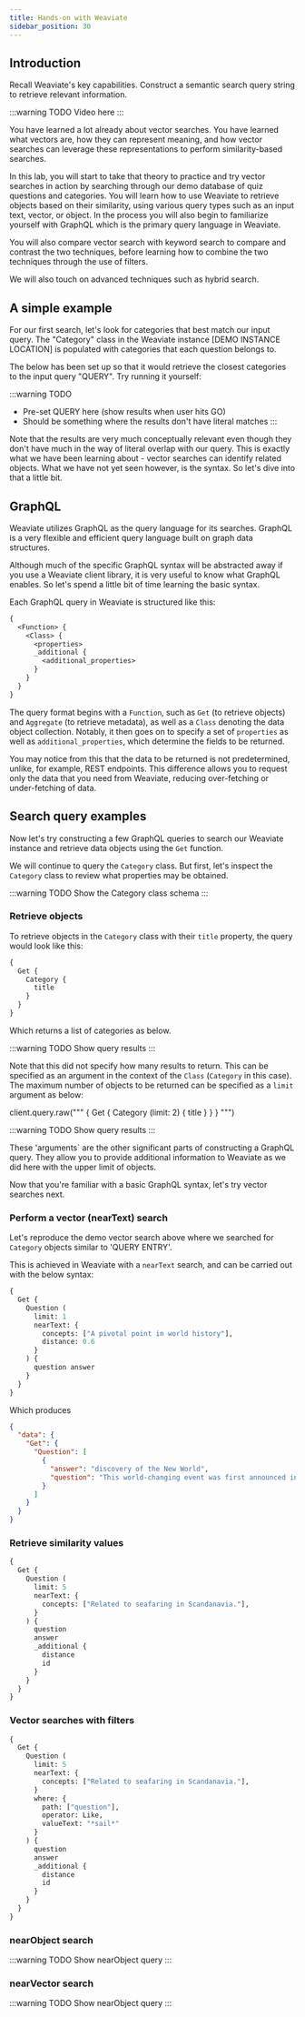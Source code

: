 ```yaml
---
title: Hands-on with Weaviate
sidebar_position: 30
---
```


## Introduction

Recall Weaviate's key capabilities.
Construct a semantic search query string to retrieve relevant information.

:::warning TODO
Video here
:::

You have learned a lot already about vector searches. You have learned what vectors are, how they can represent meaning, and how vector searches can leverage these representations to perform similarity-based searches. 

In this lab, you will start to take that theory to practice and try vector searches in action by searching through our demo database of quiz questions and categories. You will learn how to use Weaviate to retrieve objects based on their similarity, using various query types such as an input text, vector, or object. In the process you will also begin to familiarize yourself with GraphQL which is the primary query language in Weaviate.

You will also compare vector search with keyword search to compare and contrast the two techniques, before learning how to combine the two techniques through the use of filters.

We will also touch on advanced techniques such as hybrid search.

## A simple example

For our first search, let's look for categories that best match our input query. The "Category" class in the Weaviate instance [DEMO INSTANCE LOCATION] is populated with categories that each question belongs to. 

The below has been set up so that it would retrieve the closest categories to the input query "QUERY". Try running it yourself:

:::warning TODO
- Pre-set QUERY here (show results when user hits GO)
- Should be something where the results don't have literal matches
:::

Note that the results are very much conceptually relevant even though they don't have much in the way of literal overlap with our query. This is exactly what we have been learning about - vector searches can identify related objects. What we have not yet seen however, is the syntax. So let's dive into that a little bit.

## GraphQL

Weaviate utilizes GraphQL as the query language for its searches. GraphQL is a very flexible and efficient query language built on graph data structures. 

Although much of the specific GraphQL syntax will be abstracted away if you use a Weaviate client library, it is very useful to know what GraphQL enables. So let's spend a little bit of time learning the basic syntax.

Each GraphQL query in Weaviate is structured like this:

```graphql
{
  <Function> {
    <Class> {
      <properties>
      _additional {
        <additional_properties>
      }
    }
  }
}
```

The query format begins with a `Function`, such as `Get` (to retrieve objects) and `Aggregate` (to retrieve metadata), as well as a `Class` denoting the data object collection. Notably, it then goes on to specify a set of `properties` as well as `additional_properties`, which determine the fields to be returned. 

You may notice from this that the data to be returned is not predetermined, unlike, for example, REST endpoints. This difference allows you to request only the data that you need from Weaviate, reducing over-fetching or under-fetching of data. 

## Search query examples

Now let's try constructing a few GraphQL queries to search our Weaviate instance and retrieve data objects using the `Get` function.

We will continue to query the `Category` class. But first, let's inspect the `Category` class to review what properties may be obtained. 

:::warning TODO
Show the Category class schema
:::

### Retrieve objects

To retrieve objects in the `Category` class with their `title` property, the query would look like this:

```graphql
{
  Get {
    Category {
      title
    }
  }
}
```

Which returns a list of categories as below.

:::warning TODO
Show query results
:::

Note that this did not specify how many results to return. This can be specified as an argument in the context of the `Class` (`Category` in this case). The maximum number of objects to be returned can be specified as a `limit` argument as below:

client.query.raw("""
{
  Get {
    Category (limit: 2) {
      title
    }
  }
}
""")

:::warning TODO
Show query results
:::

These 'arguments` are the other significant parts of constructing a GraphQL query. They allow you to provide additional information to Weaviate as we did here with the upper limit of objects.

Now that you're familiar with a basic GraphQL syntax, let's try vector searches next.

### Perform a vector (nearText) search

Let's reproduce the demo vector search above where we searched for `Category` objects similar to 'QUERY ENTRY'.

This is achieved in Weaviate with a `nearText` search, and can be carried out with the below syntax: 

```graphql
{
  Get {
    Question (
      limit: 1
      nearText: {
        concepts: ["A pivotal point in world history"],
        distance: 0.6 
      }
    ) {
      question answer
    }
  }
}
```

Which produces 

```json
{
  "data": {
    "Get": {
      "Question": [
        {
          "answer": "discovery of the New World",
          "question": "This world-changing event was first announced in a Barcelona banquet hall in April 1493"
        }
      ]
    }
  }
}
```

### Retrieve similarity values

```graphql
{
  Get {
    Question (
      limit: 5
      nearText: {
        concepts: ["Related to seafaring in Scandanavia."],
      }
    ) {
      question 
      answer 
      _additional {
        distance
        id
      }
    }
  }
}
```

### Vector searches with filters

```graphql
{
  Get {
    Question (
      limit: 5
      nearText: {
        concepts: ["Related to seafaring in Scandanavia."],
      }
      where: {
        path: ["question"],    
        operator: Like,  
        valueText: "*sail*"
      }      
    ) {
      question 
      answer 
      _additional {
        distance
        id
      }
    }
  }
}
```

### nearObject search

:::warning TODO
Show nearObject query
:::

### nearVector search

:::warning TODO
Show nearObject query
:::
